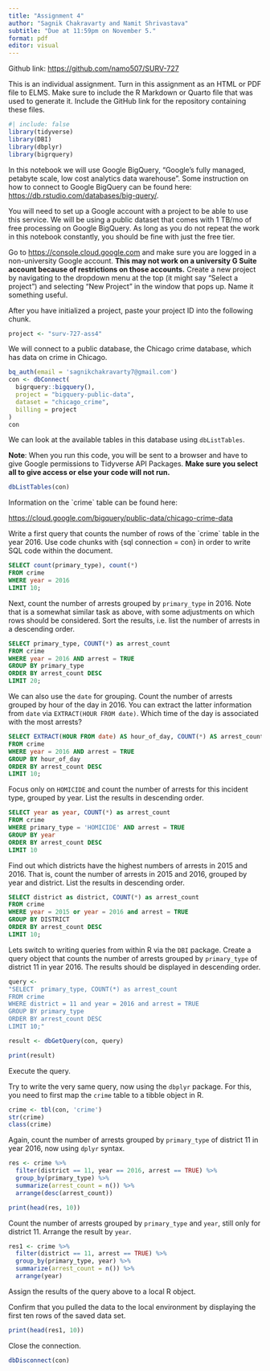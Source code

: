 ```yaml
---
title: "Assignment 4"
author: "Sagnik Chakravarty and Namit Shrivastava"
subtitle: "Due at 11:59pm on November 5."
format: pdf
editor: visual
---
```


Github link: <https://github.com/namo507/SURV-727>

This is an individual assignment. Turn in this assignment as an HTML or PDF file to ELMS. Make sure to include the R Markdown or Quarto file that was used to generate it. Include the GitHub link for the repository containing these files.

```r
#| include: false 
library(tidyverse)
library(DBI)
library(dbplyr)
library(bigrquery)
```

In this notebook we will use Google BigQuery, "Google's fully managed, petabyte scale, low cost analytics data warehouse". Some instruction on how to connect to Google BigQuery can be found here: <https://db.rstudio.com/databases/big-query/>.

You will need to set up a Google account with a project to be able to use this service. We will be using a public dataset that comes with 1 TB/mo of free processing on Google BigQuery. As long as you do not repeat the work in this notebook constantly, you should be fine with just the free tier.

Go to <https://console.cloud.google.com> and make sure you are logged in a non-university Google account. **This may not work on a university G Suite account because of restrictions on those accounts.** Create a new project by navigating to the dropdown menu at the top (it might say "Select a project") and selecting "New Project" in the window that pops up. Name it something useful.

After you have initialized a project, paste your project ID into the following chunk.

```r
project <- "surv-727-ass4"
```

We will connect to a public database, the Chicago crime database, which has data on crime in Chicago.

```r
bq_auth(email = 'sagnikchakravarty7@gmail.com')
con <- dbConnect(
  bigrquery::bigquery(),
  project = "bigquery-public-data",
  dataset = "chicago_crime",
  billing = project
)
con
```

We can look at the available tables in this database using `dbListTables`.

**Note**: When you run this code, you will be sent to a browser and have to give Google permissions to Tidyverse API Packages. **Make sure you select all to give access or else your code will not run.**

```r
dbListTables(con)
```

Information on the \`crime\` table can be found here:

<https://cloud.google.com/bigquery/public-data/chicago-crime-data>

Write a first query that counts the number of rows of the \`crime\` table in the year 2016. Use code chunks with {sql connection = con} in order to write SQL code within the document.

```sql
SELECT count(primary_type), count(*)
FROM crime
WHERE year = 2016
LIMIT 10;
```

Next, count the number of arrests grouped by `primary_type` in 2016. Note that is a somewhat similar task as above, with some adjustments on which rows should be considered. Sort the results, i.e. list the number of arrests in a descending order.

```sql
SELECT primary_type, COUNT(*) as arrest_count
FROM crime
WHERE year = 2016 AND arrest = TRUE
GROUP BY primary_type
ORDER BY arrest_count DESC
LIMIT 20;
```

We can also use the `date` for grouping. Count the number of arrests grouped by hour of the day in 2016. You can extract the latter information from `date` via `EXTRACT(HOUR FROM date)`. Which time of the day is associated with the most arrests?

```sql
SELECT EXTRACT(HOUR FROM date) AS hour_of_day, COUNT(*) AS arrest_count
FROM crime
WHERE year = 2016 AND arrest = TRUE
GROUP BY hour_of_day
ORDER BY arrest_count DESC
LIMIT 10;
```

Focus only on `HOMICIDE` and count the number of arrests for this incident type, grouped by year. List the results in descending order.

```sql
SELECT year as year, COUNT(*) as arrest_count
FROM crime
WHERE primary_type = 'HOMICIDE' AND arrest = TRUE
GROUP BY year
ORDER BY arrest_count DESC
LIMIT 10
```

Find out which districts have the highest numbers of arrests in 2015 and 2016. That is, count the number of arrests in 2015 and 2016, grouped by year and district. List the results in descending order.

```sql
SELECT district as district, COUNT(*) as arrest_count
FROM crime
WHERE year = 2015 or year = 2016 and arrest = TRUE
GROUP BY DISTRICT
ORDER BY arrest_count DESC
LIMIT 10;
```

Lets switch to writing queries from within R via the `DBI` package. Create a query object that counts the number of arrests grouped by `primary_type` of district 11 in year 2016. The results should be displayed in descending order.

```r
query <- 
"SELECT  primary_type, COUNT(*) as arrest_count
FROM crime
WHERE district = 11 and year = 2016 and arrest = TRUE
GROUP BY primary_type
ORDER BY arrest_count DESC
LIMIT 10;"

result <- dbGetQuery(con, query)

print(result)
```

Execute the query.

Try to write the very same query, now using the `dbplyr` package. For this, you need to first map the `crime` table to a tibble object in R.

```r
crime <- tbl(con, 'crime')
str(crime)
class(crime)
```

Again, count the number of arrests grouped by `primary_type` of district 11 in year 2016, now using `dplyr` syntax.

```r
res <- crime %>% 
  filter(district == 11, year == 2016, arrest == TRUE) %>%
  group_by(primary_type) %>%
  summarize(arrest_count = n()) %>%
  arrange(desc(arrest_count))
```

```r
print(head(res, 10))
```

Count the number of arrests grouped by `primary_type` and `year`, still only for district 11. Arrange the result by `year`.

```r
res1 <- crime %>% 
  filter(district == 11, arrest == TRUE) %>%
  group_by(primary_type, year) %>%
  summarize(arrest_count = n()) %>%
  arrange(year)
```

Assign the results of the query above to a local R object.

Confirm that you pulled the data to the local environment by displaying the first ten rows of the saved data set.

```r
print(head(res1, 10))
```

Close the connection.

```r
dbDisconnect(con)
```
